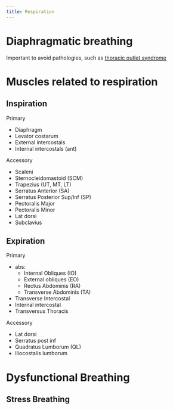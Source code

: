 ```yaml
---
title: Respiration
---
```



# Diaphragmatic breathing

Important to avoid pathologies, such as [thoracic outlet syndrome]({{< var ref-thoracic-outlet.syndrome >}})




# Muscles related to respiration

## Inspiration

Primary

- Diaphragm
- Levator costarum
- External intercostals
- Internal intercostals (ant) 

Accessory

- Scaleni
- Sternocleidomastoid (SCM)
- Trapezius (UT, MT, LT)
- Serratus Anterior (SA)
- Serratus Posterior Sup/Inf (SP)
- Pectoralis Major
- Pectoralis Minor
- Lat dorsi
- Subclavius




## Expiration

Primary

- abs: 
    - Internal Obliques (IO)
    - External obliques (EO)
    - Rectus Abdominis (RA)
    - Transverse Abdominis (TA)
- Transverse Intercostal
- Internal intercostal
- Transversus Thoracis

Accessory

- Lat dorsi
- Serratus post inf
- Quadratus Lumborum (QL)
- Iliocostalis lumborum



# Dysfunctional Breathing

## Stress Breathing
